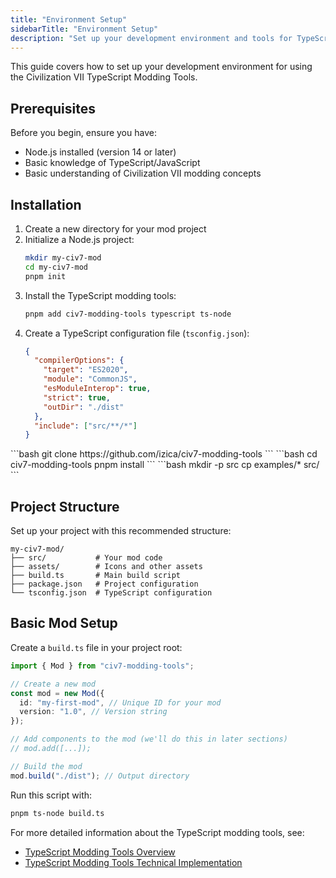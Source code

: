 ```yaml
---
title: "Environment Setup"
sidebarTitle: "Environment Setup"
description: "Set up your development environment and tools for TypeScript modding."
---
```


This guide covers how to set up your development environment for using the Civilization VII TypeScript Modding Tools.


## Prerequisites

<Check title="Prerequisites" icon="square-check" iconColor="green">
Before you begin, ensure you have:

- Node.js installed (version 14 or later)
- Basic knowledge of TypeScript/JavaScript
- Basic understanding of Civilization VII modding concepts
</Check>

## Installation

<Accordion title="Install from NPM" icon="npm">

1. Create a new directory for your mod project
2. Initialize a Node.js project:
   ```bash
   mkdir my-civ7-mod
   cd my-civ7-mod
   pnpm init
   ```
3. Install the TypeScript modding tools:
   ```bash
   pnpm add civ7-modding-tools typescript ts-node
   ```
4. Create a TypeScript configuration file (`tsconfig.json`):
   ```json title="tsconfig.json" icon="brackets-curly"
   {
     "compilerOptions": {
       "target": "ES2020",
       "module": "CommonJS",
       "esModuleInterop": true,
       "strict": true,
       "outDir": "./dist"
     },
     "include": ["src/**/*"]
   }
   ```
</Accordion>

<Accordion title="Install from GitHub" icon="github">

<Steps>
   <Step title="Clone the repository">
      ```bash
      git clone https://github.com/izica/civ7-modding-tools
      ```
   </Step>
   <Step title="Install dependencies">
      ```bash
      cd civ7-modding-tools
      pnpm install
      ```
   </Step>
   <Step title="Copy the examples to use as templates">
      ```bash
      mkdir -p src
      cp examples/* src/
      ```
   </Step>
</Steps>
</Accordion>

## Project Structure

Set up your project with this recommended structure:

``` text id="community-guides-typescript-howto-environment-setup__a58b67f3" tag="file-tree" wrap
my-civ7-mod/
├── src/           # Your mod code
├── assets/        # Icons and other assets
├── build.ts       # Main build script
├── package.json   # Project configuration
└── tsconfig.json  # TypeScript configuration
```

## Basic Mod Setup

Create a `build.ts` file in your project root:

``` typescript title="build.ts" icon="code" id="community-guides-typescript-howto-environment-setup__7d1a1c60" tag="code-snippet"
import { Mod } from "civ7-modding-tools";

// Create a new mod
const mod = new Mod({
  id: "my-first-mod", // Unique ID for your mod
  version: "1.0", // Version string
});

// Add components to the mod (we'll do this in later sections)
// mod.add([...]);

// Build the mod
mod.build("./dist"); // Output directory
```

Run this script with:

``` bash icon="terminal" id="community-guides-typescript-howto-environment-setup__d012d849" tag="shell"
pnpm ts-node build.ts
```

For more detailed information about the TypeScript modding tools, see:

- [TypeScript Modding Tools Overview](/community/guides/typescript/typescript-overview)
- [TypeScript Modding Tools Technical Implementation](/community/guides/typescript/typescript-technical)
